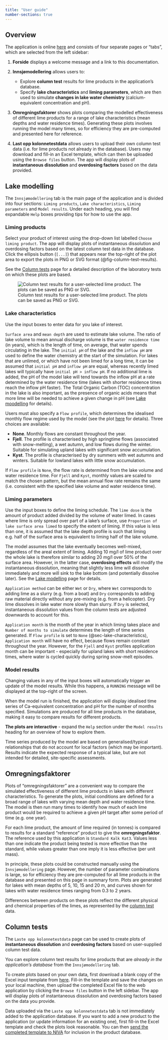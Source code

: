 ```yaml
---
title: "User guide"
number-sections: true
---
```


## Overview {#sec-overview}

The application is online [here](https://lake-liming.p.niva.no/) and consists of four separate pages or "tabs", which are selected from the left sidebar:

 1. **Forside** displays a welcome message and a link to this documentation.

 2. **Innsjømodellering** allows users to:
     * Explore **column test** results for lime products in the application's database.
     * Specify **lake characteristics** and **liming parameters**, which are then used to simulate **changes in lake water chemistry** (calcium-equivalent concentration and pH).

 3. **Omregningsfaktorer** shows plots comparing the modelled effectiveness of different lime products for a range of lake characteristics (mean depths and water residence times). Generating these plots involves running the model many times, so for efficiency they are pre-computed and presented here for reference.

 4. **Last opp kolonnetestdata** allows users to upload their own column test data (i.e. for lime products not already in the database). Users may download and fill-in an Excel template, which can then be uploaded using the `Browse files` button. The app will display plots of **instantaneous dissolution** and **overdosing factors** based on the data provided.

## Lake modelling {#sec-lake-modelling}

The `Innsjømodellering` tab is the main page of the application and is divided into four sections: `Liming products`, `Lake characteristics`, `Liming parameters` and `Model results`. Under each heading, you will find expandable `Help` boxes providing tips for how to use the app.

### Liming products {#sec-liming-products}

Select your product of interest using the drop-down list labelled `Choose liming product`. The app will display plots of instantaneous dissolution and overdosing factors based on the latest column test data in the database. Click the ellipsis button (`[...]`) that appears near the top-right of the plot area to export the plots in PNG or SVG format (@fig-column-test-results).

See the [Column tests](https://nivanorge.github.io/lake_liming_app/column-tests.en.html) page for a detailed description of the laboratory tests on which these plots are based.

![Column test results for a user-selected lime product. The plots can be saved as PNG or SVG.](./images/column_test_results.png){#fig-column-test-results}

### Lake characteristics {#sec-lake-characteristics}

Use the input boxes to enter data for you lake of interest. 

`Surface area` and `mean depth` are used to estimate lake volume. The ratio of lake volume to mean annual discharge volume is the `water residence time` (in years), which is the length of time, on average, that water spends circulating in the lake. The `initial pH` of the lake and the `inflow pH` are used to define the water chemistry at the start of the simulation. For lakes that are unlimed, or which have not been limed for a long time, it can be assumed that `initial pH` and `inflow pH` are equal, whereas recently limed lakes will typically have `initial pH > inflow pH`. If no additional lime is added, the pH of the model lake will tend towards the inflow pH at a rate determined by the water residence time (lakes with shorter residence times reach the inflow pH faster). The Total Organic Carbon (TOC) concentration in the lake is also important, as the presence of organic acids means that more lime will be needed to achieve a given change in pH (see [Lake moodelling](https://nivanorge.github.io/lake_liming_app/lake-modelling.en.html#sec-ca-ph) for details).

Users must also specify a `Flow profile`, which determines the idealised monthly flow regime used by the model (see the plot [here](https://nivanorge.github.io/lake_liming_app/lake-modelling.en.html#fig-flow-profiles) for details). Three choices are available:

 * **None**. Monthly flows are constant throughout the year.
 * **Fjell**. The profile is characterised by high springtime flows (associated with snow-melting), a wet autumn, and low flows during the winter. Suitable for simulating upland lakes with significant snow accumulation.
 * **Kyst**. The profile is characterised by dry summers with wet autumns and winters. Suitable for lowland lakes with little snow accumulation. 

If `Flow profile` is `None`, the flow rate is determined from the lake volume and water residence time. For `Fjell` and `Kyst`, monthly values are scaled to match the chosen pattern, but the mean annual flow rate remains the same (i.e. consistent with the specified lake volume and water residence time).

### Liming parameters {#sec-liming-parameters}

Use the input boxes to define the liming schedule. The `lime dose` is the amount of product added divided by the volume of water limed. In cases where lime is only spread over part of a lake's surface, use `Proportion of lake surface area limed` to specify the extent of liming. If this value is less than one, it is assumed that the lake depth profile is such that liming e.g. half of the surface area is equivalent to liming half of the lake volume.

::: {.callout-note}
The model assumes that the lake eventually becomes well-mixed, regardless of the areal extent of liming. Adding 10 mg/l of lime product over the whole lake is therefore similar to adding 20 mg/l over 50% of the surface area. However, in the latter case, **overdosing effects** will modify the instantaneous dissolution, meaning that slightly less lime will dissolve immediately and more will sink to the lake bottom (and potentially dissolve later). See the [Lake modelling](https://nivanorge.github.io/lake_liming_app/lake-modelling.en.html#sec-mass-bal-model) page for details.
:::

`Application method` can be either `Wet` or `Dry`, where `Wet` corresponds to adding lime as a slurry (e.g. from a boat) and `Dry` corresponds to adding raw material directly without any pre-mixing (e.g. from a helicopter). Dry lime dissolves in lake water more slowly than slurry. If `Dry` is selected, instantaneous dissolution values from the column tests are adjusted downwards to account for this.

`Application month` is the month of the year in which liming takes place and `Number of months to simulate` determines the length of time series generated. If `Flow profile` is set to `None` (@sec-lake-characteristics), `Application month` will have no effect, because flows remain constant throughout the year. However, for the `Fjell` and `Kyst` profiles application month can be important - especially for upland lakes with short residence times, where water is cycled quickly during spring snow-melt episodes.

### Model results {#sec-model-results}

Changing values in any of the input boxes will automatically trigger an update of the model results. While this happens, a `RUNNING` message will be displayed at the top-right of the screen. 

When the model run is finished, the application will display idealised time series of Ca-equivalent concentration and pH for the number of months specified. Simulations are produced for all lime products in the database, making it easy to compare results for different products. 

**The plots are interactive** - expand the `Help` section under the `Model results` heading for an overview of how to explore them.

::: {.callout-warning}
Time series produced by the model are based on generalised/typical relationships that do not account for local factors (which may be important). Results indicate the expected response of a typical lake, but are not intended for detailed, site-specific assessments.
:::

## Omregningsfaktorer {#sec-comparison-factors}

Plots of "omregningsfaktorer" are a convenient way to compare the simulated effectiveness of different lime products in lakes with different characteristics. To generate the plots, initial conditions are defined for a broad range of lakes with varying mean depth and water residence time. The model is then run many times to identify how much of each lime product would be required to achieve a given pH target after some period of time (e.g. one year). 

For each lime product, the amount of lime required (in tonnes) is compared to results for a standard "reference" product to give the **omregningsfaktor**. The reference used by this application is `Standard Kalk Kat3`. Values less than one indicate the product being tested is more effective than the standard, while values greater than one imply it is less effective (per unit mass).

In principle, these plots could be constructed manually using the `Innsjømodellering` page. However, the number of parameter combinations is large, so for efficiency they are pre-computed for all lime products in the database and presented on this page in summary form. Plots are generated for lakes with mean depths of 5, 10, 15 and 20 m, and curves shown for lakes with water residence times ranging from 0.3 to 2 years.

Differences between products on these plots reflect the different physical and chemical properties of the limes, as represented by the [column test](https://nivanorge.github.io/lake_liming_app/column-tests.en.html) data.

## Column tests {#sec-column-tests}

The `Laste opp kolonnetestdata` page can be used to create plots of **instantaneous dissolution** and **overdosing factors** based on user-supplied column test data.

::: {.callout-note}
You can explore column test results for lime products that are *already in the application's database* from the `Innsjømodellering` tab.
:::

To create plots based on your own data, first download a blank copy of the Excel input template from [here](https://github.com/NIVANorge/lake_liming_app/raw/main/data/liming_app_data_template_v1-1.xlsx). Fill-in the template and save the changes on your local machine, then upload the completed Excel file to the web application by clicking the `Browse files` button in the left sidebar. The app will display plots of instantaneous dissolution and overdosing factors based on the data you provide.

::: {.callout-note}
Data uploaded via the `Laste opp kolonnetestdata` tab is not immediately added to the application database. If you want to add a new product to the application (or update information for an existing one), first fill-in the Excel template and check the plots look reasonable. You can then [send the completed template to NIVA](mailto:james.sample@niva.no) for inclusion in the product database.
:::
